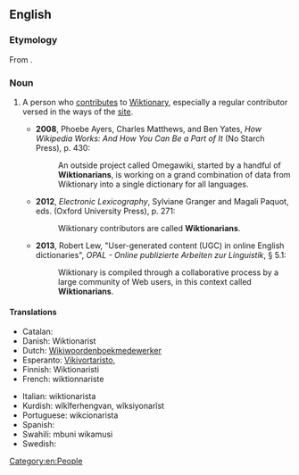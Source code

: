 ==English==

===Etymology===
From {{suffix|Wiktionary|ian|lang=en}}.

===Noun===
{{en-noun}}

# {{lb|en|Wiktionary and WMF jargon}} A person who [[contribute]]s to [[Wiktionary]], especially a regular contributor versed in the ways of the [[site]].
#* '''2008''', Phoebe Ayers, Charles Matthews, and Ben Yates, ''How Wikipedia Works: And How You Can Be a Part of It'' (No Starch Press), p. 430:
#*: An outside project called Omegawiki, started by a handful of '''Wiktionarians''', is working on a grand combination of data from Wiktionary into a single dictionary for all languages.
#* '''2012''', ''Electronic Lexicography'', Sylviane Granger and Magali Paquot, eds. (Oxford University Press), p. 271:
#*: Wiktionary contributors are called '''Wiktionarians'''.
#* '''2013''', Robert Lew, "User-generated content (UGC) in online English dictionaries", ''OPAL - Online publizierte Arbeiten zur Linguistik'', § 5.1:
#*: Wiktionary is compiled through a collaborative process by a large community of Web users, in this context called '''Wiktionarians'''.

====Translations====
{{trans-top|A person who contributes to Wiktionary}}
* Catalan: {{t+|ca|viccionaire}}
* Danish: Wiktionarist
* Dutch: [[Wikiwoordenboekmedewerker]]
* Esperanto: [[Vikivortaristo]], {{t|eo|Vikivortaristino}} {{qualifier|female}}
* Finnish: Wiktionaristi
* French: wiktionnariste
{{trans-mid}}
* Italian: wiktionarista
* Kurdish: wîkîferhengvan, wîksiyonarîst
* Portuguese: wikcionarista
* Spanish: {{t+|es|wikcionarista|m|f}}
* Swahili: mbuni wikamusi
* Swedish: {{t|sv|wiktionarian}}
{{trans-bottom}}

[[Category:en:People]]
